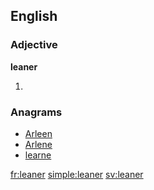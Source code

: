 ==English==

===Adjective===
'''leaner'''

# {{en-comparative of|lean}}

===Anagrams===
* [[Arleen#English|Arleen]]
* [[Arlene#English|Arlene]]
* [[learne#English|learne]]

[[fr:leaner]]
[[simple:leaner]]
[[sv:leaner]]